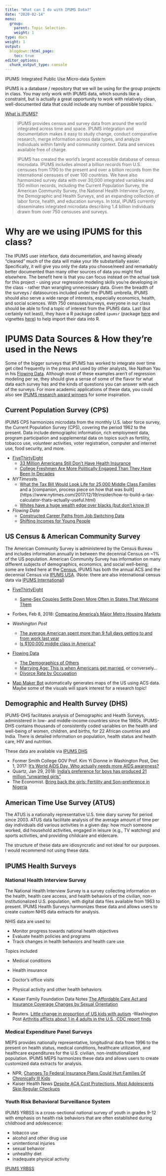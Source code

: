 ```yaml
---
title: "What can I do with IPUMS Data?"
date: "2020-02-14"
menu:
  group:
    parent: Topic Selection
    weight: 1
type: docs
weight: 1
output:
  blogdown::html_page:
    toc: true
editor_options: 
  chunk_output_type: console
---
```


IPUMS: Integrated Public Use Micro-data System

IPUMS is a database / repository that we will be using for the group projects in class. You may only work with IPUMS data, which sounds like a constraint, but is actually a great opportunity to work with relatively clean, well-documented data that could include any number of possible topics.

[What is IPUMS?](https://www.ipums.org/whatIsIPUMS.shtml)

> IPUMS provides census and survey data from around the world integrated across time and space. IPUMS integration and documentation makes it easy to study change, conduct comparative research, merge information across data types, and analyze individuals within family and community context. Data and services available free of charge.

> IPUMS has created the world's largest accessible database of census microdata. IPUMS includes almost a billion records from U.S. censuses from 1790 to the present and over a billion records from the international censuses of over 100 countries. We have also harmonized survey data with over 30,000 integrated variables and 150 million records, including the Current Population Survey, the American Community Survey, the National Health Interview Survey, the Demographic and Health Surveys, and an expanding collection of labor force, health, and education surveys. In total, IPUMS currently disseminates integrated microdata describing 1.4 billion individuals drawn from over 750 censuses and surveys.



# Why are we using IPUMS for this class?

The IPUMS user interface, data documentation, and having already "cleaned" much of the data will make your life substantially easier. Specifically, it will give you only the data you choose/need and remarkably better documented than many other sources of data you might find elsewhere. The benefit here is that you can focus instead on the actual task for this project - using your regression modeling skills you're developing in the class - rather than wrangling unnecessary data. Given the breadth of the surveys / datasources included under the IPUMS umbrella, IPUMS should also serve a wide range of interests, especially economics, health, and social sciences. With 750 censuses/surveys, everyone in our class should be able to find a topic of interest from the IPUMS data. Last (but certainly not least), they have a R package called `ipumsr` (package [here](https://cran.r-project.org/web/packages/ipumsr) and vignettes [here](https://cran.r-project.org/web/packages/ipumsr/vignettes/ipums.html)) to help import their data into R.

# IPUMS Data Sources & How they're used in the News

Some of the bigger surveys that IPUMS has worked to integrate over time get cited frequently in the press and used by other analysts, like Nathan Yau in his [Flowing Data](blog). Although most of these examples aren't of regression modeling per se, they should give a sense of some of the flavor for what data each survey has and the kinds of questions you can answer with each of the surveys.  For more academic applications of these data, you could also see [IPUMS research award winners](https://www.ipums.org/awardwinners.shtml) for some inspiration.

## Current Population Survey (CPS)

IPUMS CPS harmonizes microdata from the monthly U.S. labor force survey, the Current Population Survey (CPS), covering the period 1962 to the present. Data include demographic information, rich employment data, program participation and supplemental data on topics such as fertility, tobacco use, volunteer activities, voter registration, computer and internet use, food security, and more.

- [FiveThirtyEight](https://fivethirtyeight.com/tag/current-population-survey/)
    - [33 Million Americans Still Don't Have Health Insurance](https://fivethirtyeight.com/features/33-million-americans-still-dont-have-health-insurance/)
    - [College Freshmen Are More Politically Engaged Than They Have Been In Decades](https://fivethirtyeight.com/features/college-freshmen-are-more-politically-engaged-than-they-have-been-in-decades/)

- *NYTimes*sts
    - [What the Tax Bill Would Look Life for 25,000 Middle Class Families](https://www.nytimes.com/interactive/2017/11/28/upshot/what-the-tax-bill-would-look-like-for-25000-middle-class-families.html?_r=1) and a [companion, process piece on how that was built] (https://www.nytimes.com/2017/12/19/insider/how-to-build-a-tax-calculator-thats-actually-useful.html)
    - [Whites have a huge wealth edge over blacks (but don't know it)](https://www.nytimes.com/interactive/2017/09/18/upshot/black-white-wealth-gap-perceptions.html)
    
- *Flowing Data*
    - [Constructed Career Paths from Job Switching Data](https://flowingdata.com/2017/11/28/career-paths/)
    - [Shifting Incomes for Young People](http://flowingdata.com/2017/05/02/shifting-incomes-for-young-people/)


## US Census & American Community Survey

The American Community Survey is administered by the Census Bureau and includes information annually in between the decennial Census on ~1% of the US population. American Community Survey has information on many different subjects of demographics, economics, and social well-being; some are listed here at the [Census.](https://www.census.gov/programs-surveys/acs/guidance/subjects.html)  IPUMS has both the annual ACS and the decennial Census via [IPUMS USA](https://usa.ipums.org/usa/).  (Note: there are also international census data via [IPUMS International](https://international.ipums.org/))

- [FiveThirtyEight](https://fivethirtyeight.com/tag/american-community-survey/)
    - [Same-Sex Couples Settle Down More Often in States That Welcome Them](https://fivethirtyeight.com/features/same-sex-couples-are-more-domestic-in-more-tolerant-states/)
    
- Forbes, Feb 8, 2018: [Comparing America's Major Metro Housing Markets](https://www.forbes.com/sites/petesaunders1/2018/02/08/comparing-americas-major-metro-housing-markets/#36b5429f29fc)

- *Washington Post*
    - [The average American spent more than 9 full days getting to and from work last year](https://www.washingtonpost.com/news/wonk/wp/2017/09/15/the-average-american-spent-more-than-9-full-days-getting-to-and-from-work-last-year/)
    - [Is $100,000 middle class in America?](https://www.washingtonpost.com/news/wonk/wp/2017/10/25/is-100000-middle-class-in-america/?utm_term=.e2dda08f1475)

- [Flowing Data](https://flowingdata.com/tag/american-community-survey/)
    - [The Demographics of Others](http://flowingdata.com/2018/01/23/the-demographics-of-others/)
    - [Marrying Age: This is when Americans get married](http://flowingdata.com/2016/03/03/marrying-age/), or conversely...
    - [Divorce Rate by Occupation](http://flowingdata.com/2017/07/25/divorce-and-occupation/)

- [Map Maker Bot](https://twitter.com/mapmakerbot/) automatically generates maps of the US using ACS data. Maybe some of the visuals will spark interest for a research topic!

## Demographic and Health Survey (DHS)

IPUMS-DHS facilitates analysis of Demographic and Health Surveys, administered in low- and middle-income countries since the 1980s. IPUMS-DHS contains thousands of consistently coded variables on the health and well-being of women, children, and births, for 22 African countries and India. There is detailed information on population, health status and health care, HIV and nutrition.

These data are available via [IPUMS DHS](https://www.idhsdata.org/)

- Former Smith College GOV Prof. Kim Yi Dionne in Washington Post, Dec 1, 2017: [It's World AIDS Day. Who actually needs more AIDS awareness?](https://www.washingtonpost.com/news/monkey-cage/wp/2017/12/01/its-world-aids-day-who-actually-needs-more-aids-awareness/?utm_term=.e7f416ec810b)
- Quartz, Jan 29, 2018: [India's preference for boys has produced 21 million "unwanted girls"](https://qz.com/1191272/economic-survey-2018-indias-preference-for-boys-has-produced-21-million-unwanted-girls/)
- The Economist. [Bring back the girls: Fertility and Son-preference in Nigeria](https://www.economist.com/news/middle-east-and-africa/21607897-amid-worries-about-kidnapped-girls-nigerias-traditions-are-unkind-too-bring-back)

## American Time Use Survey (ATUS)
The ATUS is a nationally representative U.S. time diary survey for period since 2003. ATUS data facilitate analysis of the average amount of time per day individuals did various activities in a given day: how much someone worked, did household activities, engaged in leisure (e.g., TV watching) and sports activities, and providing childcare and eldercare.

The structure of these data are idiosyncratic and not ideal for our purposes. I would recommend not using these data.

## IPUMS Health Surveys

### National Health Interview Survey

The National Health Interview Survey is a survey collecting information on the health, health care access, and health behaviors of the civilian, non-institutionalized U.S. population, with digital data files available from 1963 to present. IPUMS Health Surveys harmonizes these data and allows users to create custom NHIS data extracts for analysis.

NHIS data are used to:

- Monitor progress towards national health objectives
- Evaluate health policies and programs
- Track changes in health behaviors and  health care use

Topics included

- Medical conditions
- Health insurance
- Doctor's office visits
- Physical activity and other health behaviors


- Kaiser Family Foundation Data Notes [The Affordable Care Act and Insurance Coverage Changes by Sexual Orientation](https://www.kff.org/disparities-policy/issue-brief/the-affordable-care-act-and-insurance-coverage-changes-by-sexual-orientation/)
- Reuters. [Little change in proportion of US kids with autism](https://www.reuters.com/article/us-health-autism-trend/little-change-in-proportion-of-u-s-kids-with-autism-idUSKBN1FB2WO)
-Washington Post [Arthritis afflicts about 1 in 4 adults in the U.S., CDC report finds](https://www.washingtonpost.com/news/to-your-health/wp/2017/03/07/arthritis-afflicts-about-1-in-4-adults-in-the-u-s-cdc-report-finds/?utm_term=.d5b958f2131d)

### Medical Expenditure Panel Surveys

MEPS provides nationally representative, longitudinal data from 1996 to the present on health status, medical conditions, healthcare utilization, and healthcare expenditures for the U.S. civilian, non-institutionalized population. IPUMS MEPS harmonizes these data and allows users to create customized data extracts for analysis.

- NPR, [Changes To Federal Insurance Plans Could Hurt Families Of Chronically Ill Kids](https://www.npr.org/sections/health-shots/2017/04/25/525475221/changes-to-federal-insurance-plans-could-hurt-families-of-chronically-ill-kids)
- Kaiser Health News [Despite ACA Cost Protections, Most Adolescents Skip Regular Checkups](https://khn.org/news/despite-aca-cost-protections-most-adolescents-skip-regular-checkups/)

### Youth Risk Behavioral Surveillance System
IPUMS YRBSS is a cross-sectional national survey of youth in grades 9-12 with emphasis on health risk behaviors that are often established during childhood and adolescence:

- tobacco use
- alcohol and other drug use
- unintentional injuries
- sexual behavior
- unhealthy diet
- inadequate physical activity

[IPUMS YRBSS](http://blog.popdata.org/youthhealth/)